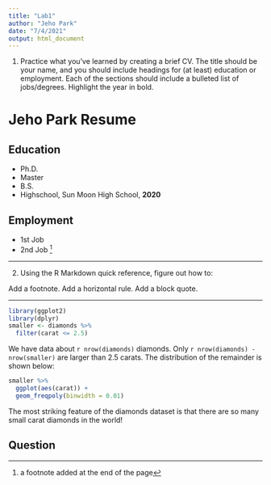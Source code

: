 ```yaml
---
title: "Lab1"
author: "Jeho Park"
date: "7/4/2021"
output: html_document
---
```


1. Practice what you’ve learned by creating a brief CV. The title should be your name, and you should include headings for (at least) education or employment. Each of the sections should include a bulleted list of jobs/degrees. Highlight the year in bold.

# Jeho Park Resume

## Education
* Ph.D. 
* Master
* B.S.
* Highschool, Sun Moon High School, **2020**

## Employment
* 1st Job
* 2nd Job [^1]

[^1]: a footnote added at the end of the page

***

2. Using the R Markdown quick reference, figure out how to:

Add a footnote.
Add a horizontal rule.
Add a block quote.

***

```r
library(ggplot2)
library(dplyr)
smaller <- diamonds %>% 
  filter(carat <= 2.5)
```

We have data about `r nrow(diamonds)` diamonds. Only 
`r nrow(diamonds) - nrow(smaller)` are larger than
2.5 carats. The distribution of the remainder is shown
below:

```r
smaller %>% 
  ggplot(aes(carat)) + 
  geom_freqpoly(binwidth = 0.01)
```

The most striking feature of the diamonds dataset is that there are so many small carat diamonds in the world!

## Question


